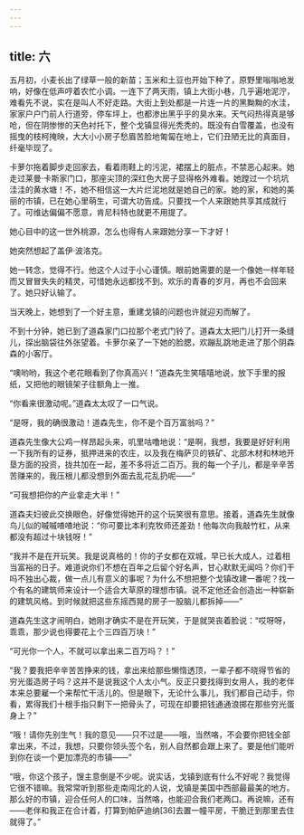 ```yaml
---
---
---
```

title: 六
---




五月初，小麦长出了绿草一般的新苗；玉米和土豆也开始下种了，原野里嗡嗡地发响，好像在低声哼着农忙小调。一连下了两天雨，镇上大街小巷，几乎遍地泥泞，难看先不说，实在是叫人不好走路。大街上到处都是一片连一片的黑黝黝的水洼，家家户户门前人行道旁，停车坪上，也都渗出黑乎乎的臭水来。天气闷热得真是够呛，但在阴惨惨的天色衬托下，整个戈镇显得光秃秃的。既没有白雪覆盖，也没有摇曳的枝柯掩映，大大小小房子愁眉苦脸地匍匐在地上，它们丑陋无比的真面目，纤毫毕现了。

卡萝尔拖着脚步走回家去，看着雨鞋上的污泥，裙摆上的脏点，不禁恶心起来。她走过莱曼·卡斯家门口，那座尖顶的深红色大房子显得格外难看。她蹚过一个坑坑洼洼的黄水塘！不，她不相信这一大片烂泥地就是她自己的家。她的家，和她的美丽的市镇，已在她心里萌生，可谓大功告成。只要找一个人来跟她共享其成就行了。可维达偏偏不愿意，肯尼科特也就更不用提了。

她心目中的这一世外桃源，怎么也得有人来跟她分享一下才好！

她突然想起了盖伊·波洛克。

她一转念，觉得不行。他这个人过于小心谨慎。眼前她需要的是一个像她一样年轻而又冒冒失失的精灵，可惜她永远都找不到。欢乐的青春的岁月，再也不会回来了。她只好认输了。

当天晚上，她想到了一个好主意，重建戈镇的问题也许就迎刃而解了。

不到十分钟，她已到了道森家门口拉那个老式门铃了。道森太太把门儿打开一条缝儿，探出脑袋往外张望着。卡萝尔亲了一下她的脸腮，欢蹦乱跳地走进了那个阴森森的小客厅。

“噢哟哟，我这个老花眼看到了你真高兴！”道森先生笑嘻嘻地说，放下手里的报纸，又把他的眼镜架子往额角上一推。

“你看来很激动呢。”道森太太叹了一口气说。

“是呀，我的确很激动！道森先生，你不是个百万富翁吗？”

道森先生像大公鸡一样昂起头来，叽里咕噜地说：“是啊，我想，我要是好好利用一下我所有的证券，抵押进来的农庄，以及我在梅萨贝的铁矿、北部木材和林地开垦方面的投资，拢共加在一起，差不多将近二百万。我的每一个子儿，都是辛辛苦苦赚来的，我压根儿都没想到外面去乱花乱扔呢——”

“可我想把你的产业拿走大半！”

道森夫妇彼此交换眼色，好像觉得她开的这个玩笑很有意思。接着，道森先生就像鸟儿似的嘁嘁喳喳地说：“你可要比本利克牧师还差劲！他每次向我敲竹杠，从来都没有超过十块钱呀！”

“我并不是在开玩笑。我是说真格的！你的子女都在双城，早已长大成人，过着相当富裕的日子。难道说你们不想在百年之后留个好名声，甘心默默无闻吗？你们干吗不独出心裁，做一点儿有意义的事呢？为什么不想把整个戈镇改建一番呢？找一个有名的建筑师来设计一个适合大草原的理想市镇。说不定他还会创造出一种崭新的建筑风格。到时候就把这些东摇西晃的房子一股脑儿都拆掉——”

道森先生这才闹明白，她刚才确实不是在开玩笑，于是就哭丧着脸说：“哎呀呀，乖乖，那少说也得要花上个三四百万块！”

“可光你一个人，不就可以拿出来二百万吗？！”

“我？要我把辛辛苦苦挣来的钱，拿出来给那些懒惰透顶，一辈子都不晓得节省的穷光蛋造房子吗？这并不是说我这个人太小气。反正只要找得到女用人，我的老伴本来总要雇一个来帮忙干活儿的。但是眼下，无论什么事儿，我们都自己动手，你看，累得我们十根手指只剩下一把骨头了，可现在却要把钱通通浪掷在那些穷光蛋身上？”

“哦！请你先别生气！我的意见——只不过是——哦，当然咯，不会要你把钱全部拿出来，不过，我想，只要你领头签个名，别人自然都会跟上来了。要是他们能听到你在谈一个更加漂亮的市镇——”

“哦，你这个孩子，馊主意倒是不少呢。说实话，戈镇到底有什么不好呢？我觉得它很不错嘛。我常常听到那些走南闯北的人说，戈镇是美国中西部最最美的地方。那么好的市镇，迎合任何人的口味，当然咯，也能迎合我们老两口。再说嘛，还有——老伴和我正在合计着，打算到帕萨迪纳[36]去置一幢平房，干脆迁到那里去住就得了。”